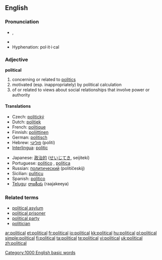 ==English==

{{rank|etc.|broke|waiting|773|political|reading|German|seven}}

===Pronunciation===
*{{IPA|/pəˈlɪtɪkəl/}}, {{SAMPA|/p@"lItIk@l/}}
*{{audio|en-us-political.ogg|Audio (US)}}
*Hyphenation: pol·it·i·cal

===Adjective===
'''political'''

# concerning or related to [[politics]]
# motivated (esp. inappropriately) by political calculation
# of or related to views about social relationships that involve power or authority

====Translations====
{{top}}
*Czech: [[politický]]
*Dutch: [[politiek]]
*French: [[politique]]
*Finnish: [[poliittinen]]
*German: [[politisch]]
*Hebrew: [[פוליטי]] (politi)
*[[Interlingua]]: [[politic]]
{{mid}}
*Japanese: [[政治的]] ([[せいじてき]], seijitekí)
*Portuguese: [[político]] {{m}}, [[política]] {{f}}
*Russian: [[политический]] (politíčeskij)
*Sicilian: [[pulìticu]]
*Spanish: [[político]] {{m}}
*[[Telugu]]: [[రాజకీయ]] (raajakeeya)
{{bottom}}

===Related terms===
*[[political asylum]]
*[[political prisoner]]
*[[political party]]
*[[politician]]

[[Category:1000 English basic words]]

[[ar:political]]
[[et:political]]
[[fr:political]]
[[io:political]]
[[kk:political]]
[[hu:political]]
[[pl:political]]
[[simple:political]]
[[fi:political]]
[[ta:political]]
[[te:political]]
[[vi:political]]
[[uk:political]]
[[zh:political]]